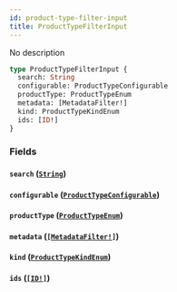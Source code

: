 ```yaml
---
id: product-type-filter-input
title: ProductTypeFilterInput
---
```


No description

```graphql
type ProductTypeFilterInput {
  search: String
  configurable: ProductTypeConfigurable
  productType: ProductTypeEnum
  metadata: [MetadataFilter!]
  kind: ProductTypeKindEnum
  ids: [ID!]
}
```

### Fields

#### `search` ([`String`](../../../developer/api-reference/scalars/string))

#### `configurable` ([`ProductTypeConfigurable`](../../../developer/api-reference/enums/product-type-configurable))

#### `productType` ([`ProductTypeEnum`](../../../developer/api-reference/enums/product-type-enum))

#### `metadata` ([`[MetadataFilter!]`](../../../developer/api-reference/inputs/metadata-filter))

#### `kind` ([`ProductTypeKindEnum`](../../../developer/api-reference/enums/product-type-kind-enum))

#### `ids` ([`[ID!]`](../../../developer/api-reference/scalars/id))
